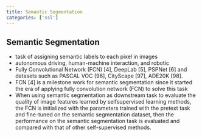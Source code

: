 ```yaml
---
title: Semantic Segmentation
categories: ['ssl']
---
```


## Semantic Segmentation
- task of assigning semantic labels to each pixel in images 
- autonomous driving, human-machine interaction, and robotic 
- Fully Convolutional Network (FCN) [4], DeepLab [5], PSPNet [6] and datasets such as PASCAL VOC [96], CityScape [97], ADE20K [98]. 
- FCN [4] is a milestone work for semantic segmentation since it started the era of applying fully convolution network (FCN) to solve this task 
- When using semantic segmentation as downstream task to evaluate the quality of image features learned by selfsupervised learning methods, the FCN is initialized with the parameters trained with the pretext task and fine-tuned on the semantic segmentation dataset, then the performance on the semantic segmentation task is evaluated and compared with that of other self-supervised methods.



